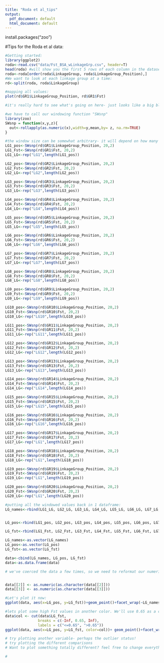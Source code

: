 ```yaml
---
title: "Roda et al_tips"
output:
  pdf_document: default
  html_document: default
---
```

install.packages("zoo")

#Tips for the Roda et al data:

```r
#Getting started:
library(ggplot2)
roda<-read.csv("data/Fst_BSA_wLinkageGrp.csv", header=T)
head(roda) #will show you the first 5 rows of each column in the dataset
roda<-roda[order(roda$LinkageGroup, roda$LinkageGroup_Position),]
#We want to look at each linkage group at a time:
rd<-split(roda, roda$LinkageGroup)
```

```r
#mapping all values:
plot(rd$GR1$LinkageGroup_Position, rd$GR1$Fst)

#it's really hard to see what's going on here- just looks like a big block of data. Let's try creating 'windows' (which is a moving average for a 'window' of snps)

#we have to call our windowing function "SWsnp"
library(zoo)
SWsnp = function(x,y,z){
  out<-rollapply(as.numeric(x),width=y,mean,by= z, na.rm=TRUE)
}
```



```r
#the window size can be somewhat arbitrary- it will depend on how many SNPs you have. Making bigger windows can reduce noise, but also lose signal of a true trend. Let's try 20 SNPs, with a 'step size' of 2.
LG1_pos<-SWsnp(rd$GR1$LinkageGroup_Position, 20,2)
LG1_Fst<-SWsnp(rd$GR1$Fst, 20,2)
LG1_LG<-rep("LG1",length(LG1_pos))

LG2_pos<-SWsnp(rd$GR2$LinkageGroup_Position, 20,2)
LG2_Fst<-SWsnp(rd$GR2$Fst, 20,2)
LG2_LG<-rep("LG2",length(LG2_pos))

LG3_pos<-SWsnp(rd$GR3$LinkageGroup_Position, 20,2)
LG3_Fst<-SWsnp(rd$GR3$Fst, 20,2)
LG3_LG<-rep("LG3",length(LG3_pos))

LG4_pos<-SWsnp(rd$GR4$LinkageGroup_Position, 20,2)
LG4_Fst<-SWsnp(rd$GR4$Fst, 20,2)
LG4_LG<-rep("LG4",length(LG4_pos))

LG5_pos<-SWsnp(rd$GR5$LinkageGroup_Position, 20,2)
LG5_Fst<-SWsnp(rd$GR5$Fst, 20,2)
LG5_LG<-rep("LG5",length(LG5_pos))

LG6_pos<-SWsnp(rd$GR6$LinkageGroup_Position, 20,2)
LG6_Fst<-SWsnp(rd$GR6$Fst, 20,2)
LG6_LG<-rep("LG6",length(LG6_pos))

LG7_pos<-SWsnp(rd$GR7$LinkageGroup_Position, 20,2)
LG7_Fst<-SWsnp(rd$GR7$Fst, 20,2)
LG7_LG<-rep("LG7",length(LG7_pos))

LG8_pos<-SWsnp(rd$GR8$LinkageGroup_Position, 20,2)
LG8_Fst<-SWsnp(rd$GR8$Fst, 20,2)
LG8_LG<-rep("LG8",length(LG8_pos))

LG9_pos<-SWsnp(rd$GR9$LinkageGroup_Position, 20,2)
LG9_Fst<-SWsnp(rd$GR9$Fst, 20,2)
LG9_LG<-rep("LG9",length(LG9_pos))

LG10_pos<-SWsnp(rd$GR10$LinkageGroup_Position, 20,2)
LG10_Fst<-SWsnp(rd$GR10$Fst, 20,2)
LG10_LG<-rep("LG10",length(LG10_pos))

LG11_pos<-SWsnp(rd$GR11$LinkageGroup_Position, 20,2)
LG11_Fst<-SWsnp(rd$GR11$Fst, 20,2)
LG11_LG<-rep("LG11",length(LG11_pos))

LG12_pos<-SWsnp(rd$GR12$LinkageGroup_Position, 20,2)
LG12_Fst<-SWsnp(rd$GR12$Fst, 20,2)
LG12_LG<-rep("LG12",length(LG12_pos))

LG13_pos<-SWsnp(rd$GR13$LinkageGroup_Position, 20,2)
LG13_Fst<-SWsnp(rd$GR13$Fst, 20,2)
LG13_LG<-rep("LG13",length(LG13_pos))

LG14_pos<-SWsnp(rd$GR14$LinkageGroup_Position, 20,2)
LG14_Fst<-SWsnp(rd$GR14$Fst, 20,2)
LG14_LG<-rep("LG14",length(LG14_pos))

LG15_pos<-SWsnp(rd$GR15$LinkageGroup_Position, 20,2)
LG15_Fst<-SWsnp(rd$GR15$Fst, 20,2)
LG15_LG<-rep("LG15",length(LG15_pos))

LG16_pos<-SWsnp(rd$GR16$LinkageGroup_Position, 20,2)
LG16_Fst<-SWsnp(rd$GR16$Fst, 20,2)
LG16_LG<-rep("LG16",length(LG16_pos))

LG17_pos<-SWsnp(rd$GR17$LinkageGroup_Position, 20,2)
LG17_Fst<-SWsnp(rd$GR17$Fst, 20,2)
LG17_LG<-rep("LG1",length(LG17_pos))

LG18_pos<-SWsnp(rd$GR18$LinkageGroup_Position, 20,2)
LG18_Fst<-SWsnp(rd$GR18$Fst, 20,2)
LG18_LG<-rep("LG1",length(LG18_pos))

LG19_pos<-SWsnp(rd$GR19$LinkageGroup_Position, 20,2)
LG19_Fst<-SWsnp(rd$GR19$Fst, 20,2)
LG19_LG<-rep("LG1",length(LG19_pos))

LG20_pos<-SWsnp(rd$GR20$LinkageGroup_Position, 20,2)
LG20_Fst<-SWsnp(rd$GR20$Fst, 20,2)
LG20_LG<-rep("LG1",length(LG20_pos))
```



```r
#putting all the windowed values back in 1 dataframe:
LG_names<-rbind(LG1_LG, LG2_LG, LG3_LG, LG4_LG, LG5_LG, LG6_LG, LG7_LG, LG8_LG, LG9_LG, LG10_LG, LG11_LG, LG12_LG, LG13_LG, LG14_LG, LG15_LG, LG16_LG, LG17_LG, LG18_LG, LG19_LG, LG20_LG)


LG_pos<-rbind(LG1_pos, LG2_pos, LG3_pos, LG4_pos, LG5_pos, LG6_pos, LG7_pos, LG8_pos, LG9_pos, LG10_pos, LG11_pos, LG12_pos, LG13_pos, LG14_pos, LG15_pos, LG16_pos, LG17_pos, LG18_pos, LG19_pos, LG20_pos)

LG_fst<-rbind(LG1_Fst, LG2_Fst, LG3_Fst, LG4_Fst, LG5_Fst, LG6_Fst, LG7_Fst, LG8_Fst, LG9_Fst, LG10_Fst, LG11_Fst, LG12_Fst, LG13_Fst, LG14_Fst, LG15_Fst, LG16_Fst, LG17_Fst, LG18_Fst, LG19_Fst, LG20_Fst)

LG_names<-as.vector(LG_names)
LG_pos<-as.vector(LG_pos)
LG_fst<-as.vector(LG_fst)

data<-cbind(LG_names, LG_pos, LG_fst)
data<-as.data.frame(data)
```



```r
# we've coerced the data a few times, so we need to reformat our numeric data in order for it to plot in ggplot


data[[2]] <- as.numeric(as.character(data[[2]]))
data[[3]] <- as.numeric(as.character(data[[3]]))

#Let's plot it now:
ggplot(data, aes(x=LG_pos, y=LG_fst))+geom_point()+facet_wrap(~LG_names)

#lets plot some high Fst values in another color. We'll use 0.65 as a cutoff
data$col <- cut(data$LG_fst,
               breaks = c(-Inf, 0.65, Inf),
               labels = c("<=0.65", ">0.65"))
ggplot(data, aes(x=LG_pos, y=LG_fst, color=col))+ geom_point()+facet_wrap(~LG_names)+scale_color_manual(values=c("black", "red"))+theme_bw()

# try plotting another variable- perhaps the outlier status!
# try plotting the different comparisons
# Want to plot something totally different? feel free to change everything, as long as you think it tells a story!

# 
```
